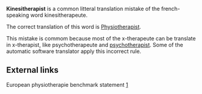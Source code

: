 '''Kinesitherapist''' is a common litteral translation mistake of the french-speaking word kinesitherapeute.

The correct translation of this word is [[Physiotherapist]].

This mistake is commom because most of the x-therapeute can be translate in x-therapist, like psychotherapeute and [[psychotherapist]]. Some of the automatic software translator apply this incorrect rule.

==External links== 
European physiotherapie benchmark statement [http://www.physio-europe.org/pdf/Benchmark.pdf]